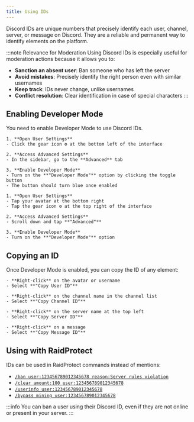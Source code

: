 ```yaml
---
title: Using IDs
---
```



Discord IDs are unique numbers that precisely identify each user, channel, server, or message on Discord. They are a reliable and permanent way to identify elements on the platform.

:::note Relevance for Moderation
Using Discord IDs is especially useful for moderation actions because it allows you to:
- **Sanction an absent user**: Ban someone who has left the server
- **Avoid mistakes**: Precisely identify the right person even with similar usernames
- **Keep track**: IDs never change, unlike usernames
- **Conflict resolution**: Clear identification in case of special characters
:::

## Enabling Developer Mode

You need to enable Developer Mode to use Discord IDs.

<SeparatedBox>
<Tabs>
  <TabItem value="desktop" label="On Discord Desktop/Web" default>

    1. **Open User Settings**
    - Click the gear icon ⚙️ at the bottom left of the interface

    2. **Access Advanced Settings**
    - In the sidebar, go to the **Advanced** tab

    3. **Enable Developer Mode**
    - Turn on the **"Developer Mode"** option by clicking the toggle button
    - The button should turn blue once enabled

  </TabItem>
  <TabItem value="mobile" label="On Discord Mobile">

    1. **Open User Settings**
    - Tap your avatar at the bottom right
    - Tap the gear icon ⚙️ at the top right of the interface

    2. **Access Advanced Settings**
    - Scroll down and tap **"Advanced"**

    3. **Enable Developer Mode**
    - Turn on the **"Developer Mode"** option

  </TabItem>
</Tabs>
</SeparatedBox>

## Copying an ID

Once Developer Mode is enabled, you can copy the ID of any element:

<SeparatedBox>
<Tabs>
  <TabItem value="user" label="User ID" default>

    - **Right-click** on the avatar or username
    - Select **"Copy User ID"**

  </TabItem>
  <TabItem value="channel" label="Channel ID">

    - **Right-click** on the channel name in the channel list
    - Select **"Copy Channel ID"**

  </TabItem>
  <TabItem value="server" label="Server ID">

    - **Right-click** on the server name at the top left
    - Select **"Copy Server ID"**

  </TabItem>
  <TabItem value="message" label="Message ID">

    - **Right-click** on a message
    - Select **"Copy Message ID"**

  </TabItem>
</Tabs>
</SeparatedBox>

## Using with RaidProtect

IDs can be used in RaidProtect commands instead of mentions:

- [`/ban user:123456789012345678 reason:Server rules violation`](../features/moderation#ban)
- [`/clear amount:100 user:123456789012345678`](../features/moderation#clear)
- [`/userinfo user:123456789012345678`](../features/utilities#userinfo)
- [`/bypass mining user:123456789012345678`](../features/raid-mode#minage)

:::info
You can ban a user using their Discord ID, even if they are not online or present in your server.
:::